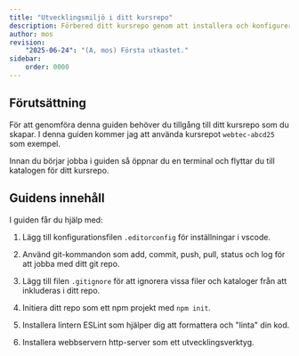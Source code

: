 ```yaml
---
title: "Utvecklingsmiljö i ditt kursrepo" 
description: Förbered ditt kursrepo genom att installera och konfigurera den utvecklingsmiljön du behöver.
author: mos
revision:
    "2025-06-24": "(A, mos) Första utkastet."
sidebar:
    order: 0000
---
```



## Förutsättning

För att genomföra denna guiden behöver du tillgång till ditt kursrepo som du skapar. I denna guiden kommer jag att använda kursrepot `webtec-abcd25` som exempel.

Innan du börjar jobba i guiden så öppnar du en terminal och flyttar du till katalogen för ditt kursrepo.



## Guidens innehåll

I guiden får du hjälp med:

1. Lägg till konfigurationsfilen `.editorconfig` för inställningar i vscode.

1. Använd git-kommandon som add, commit, push, pull, status och log för att jobba med ditt git repo.

1. Lägg till filen `.gitignore` för att ignorera vissa filer och kataloger från att inkluderas i ditt repo.

1. Initiera ditt repo som ett npm projekt med `npm init`.

1. Installera lintern ESLint som hjälper dig att formattera och "linta" din kod.

1. Installera webbservern http-server som ett utvecklingsverktyg.
